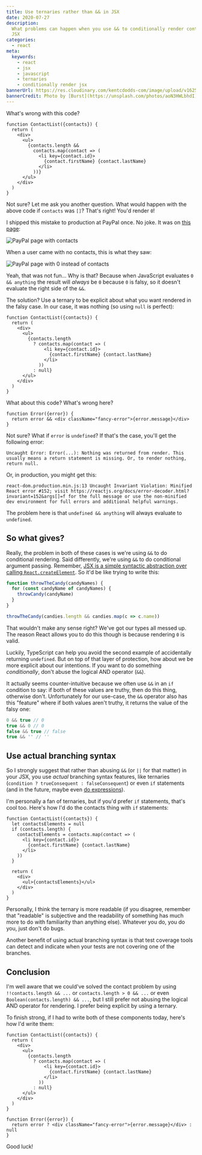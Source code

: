 ```yaml
---
title: Use ternaries rather than && in JSX
date: 2020-07-27
description:
  What problems can happen when you use && to conditionally render content in
  JSX
categories:
  - react
meta:
  keywords:
    - react
    - jsx
    - javascript
    - ternaries
    - conditionally render jsx
bannerUrl: https://res.cloudinary.com/kentcdodds-com/image/upload/v1625033483/kentcdodds.com/content/blog/use-ternaries-rather-than-and-and-in-jsx/banner.jpg
bannerCredit: Photo by [Burst](https://unsplash.com/photos/aoN3HWLbhdI)
---
```


What's wrong with this code?

```tsx
function ContactList({contacts}) {
  return (
    <div>
      <ul>
        {contacts.length &&
          contacts.map(contact => (
            <li key={contact.id}>
              {contact.firstName} {contact.lastName}
            </li>
          ))}
      </ul>
    </div>
  )
}
```

Not sure? Let me ask you another question. What would happen with the above code
if `contacts` was `[]`? That's right! You'd render `0`!

I shipped this mistake to production at PayPal once. No joke. It was on
[this page](https://www.paypal.com/myaccount/transfer/homepage):

![PayPal page with contacts](https://res.cloudinary.com/kentcdodds-com/image/upload/v1625033483/kentcdodds.com/content/blog/use-ternaries-rather-than-and-and-in-jsx/contacts.png)

When a user came with no contacts, this is what they saw:

![PayPal page with 0 instead of contacts](https://res.cloudinary.com/kentcdodds-com/image/upload/v1625033483/kentcdodds.com/content/blog/use-ternaries-rather-than-and-and-in-jsx/no-contacts.png)

Yeah, that was not fun... Why is that? Because when JavaScript evaluates
`0 && anything` the result will _always_ be `0` because `0` is falsy, so it
doesn't evaluate the right side of the `&&`.

The solution? Use a ternary to be explicit about what you want rendered in the
falsy case. In our case, it was nothing (so using `null` is perfect):

```tsx
function ContactList({contacts}) {
  return (
    <div>
      <ul>
        {contacts.length
          ? contacts.map(contact => (
              <li key={contact.id}>
                {contact.firstName} {contact.lastName}
              </li>
            ))
          : null}
      </ul>
    </div>
  )
}
```

What about this code? What's wrong here?

```tsx
function Error({error}) {
  return error && <div className="fancy-error">{error.message}</div>
}
```

Not sure? What if `error` is `undefined`? If that's the case, you'll get the
following error:

```
Uncaught Error: Error(...): Nothing was returned from render. This usually means a return statement is missing. Or, to render nothing, return null.
```

Or, in production, you might get this:

```
react-dom.production.min.js:13 Uncaught Invariant Violation: Minified React error #152; visit https://reactjs.org/docs/error-decoder.html?invariant=152&args[]=f for the full message or use the non-minified dev environment for full errors and additional helpful warnings.
```

The problem here is that `undefined && anything` will always evaluate to
`undefined`.

## So what gives?

Really, the problem in both of these cases is we're using `&&` to do conditional
rendering. Said differently, we're using `&&` to do conditional argument
passing. Remember,
[JSX is a simple syntactic abstraction over calling `React.createElement`](/blog/what-is-jsx).
So it'd be like trying to write this:

```javascript
function throwTheCandy(candyNames) {
  for (const candyName of candyNames) {
    throwCandy(candyName)
  }
}

throwTheCandy(candies.length && candies.map(c => c.name))
```

That wouldn't make any sense right? We've got our types all messed up. The
reason React allows you to do this though is because rendering `0` is valid.

Luckily, TypeScript can help you avoid the second example of accidentally
returning `undefined`. But on top of that layer of protection, how about we be
more explicit about our intentions. If you want to do something _conditionally_,
don't abuse the logical AND operator (`&&`).

It actually seems counter-intuitive because we often use `&&` in an `if`
condition to say: if both of these values are truthy, then do this thing,
otherwise don't. Unfortunately for our use-case, the `&&` operator also has this
"feature" where if both values aren't truthy, it returns the value of the falsy
one:

```javascript
0 && true // 0
true && 0 // 0
false && true // false
true && '' // ''
```

## Use actual branching syntax

So I strongly suggest that rather than abusing `&&` (or `||` for that matter) in
your JSX, you use _actual_ branching syntax features, like ternaries
(`condition ? trueConsequent : falseConsequent`) or even `if` statements (and in
the future, maybe even
[do expressions](https://github.com/tc39/proposal-do-expressions)).

I'm personally a fan of ternaries, but if you'd prefer `if` statements, that's
cool too. Here's how I'd do the contacts thing with `if` statements:

```tsx
function ContactList({contacts}) {
  let contactsElements = null
  if (contacts.length) {
    contactsElements = contacts.map(contact => (
      <li key={contact.id}>
        {contact.firstName} {contact.lastName}
      </li>
    ))
  }

  return (
    <div>
      <ul>{contactsElements}</ul>
    </div>
  )
}
```

Personally, I think the ternary is more readable (if you disagree, remember that
"readable" is subjective and the readability of something has much more to do
with familiarity than anything else). Whatever you do, you do you, just don't do
bugs.

Another benefit of using actual branching syntax is that test coverage tools can
detect and indicate when your tests are not covering one of the branches.

## Conclusion

I'm well aware that we could've solved the contact problem by using
`!!contacts.length && ...` or `contacts.length > 0 && ...` or even
`Boolean(contacts.length) && ...`, but I still prefer not abusing the logical
AND operator for rendering. I prefer being explicit by using a ternary.

To finish strong, if I had to write both of these components today, here's how
I'd write them:

```tsx
function ContactList({contacts}) {
  return (
    <div>
      <ul>
        {contacts.length
          ? contacts.map(contact => (
              <li key={contact.id}>
                {contact.firstName} {contact.lastName}
              </li>
            ))
          : null}
      </ul>
    </div>
  )
}
```

```tsx
function Error({error}) {
  return error ? <div className="fancy-error">{error.message}</div> : null
}
```

Good luck!
